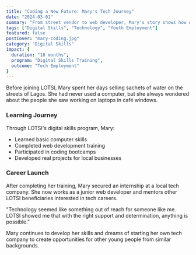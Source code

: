 ```yaml
---
title: "Coding a New Future: Mary's Tech Journey"
date: "2024-03-01"
summary: "From street vendor to web developer, Mary's story shows how digital skills can transform lives."
tags: ["Digital Skills", "Technology", "Youth Employment"]
featured: false
postCover: "mary-coding.jpg"
category: "Digital Skills"
impact: {
  duration: "18 months",
  program: "Digital Skills Training",
  outcome: "Tech Employment"
}
---
```


<CustomImage src='mary-coding.jpg' alt='Mary at her coding workstation' contentType="success-stories" />

Before joining LOTSI, Mary spent her days selling sachets of water on the streets of Lagos. She had never used a computer, but she always wondered about the people she saw working on laptops in café windows.

### Learning Journey

Through LOTSI's digital skills program, Mary:
- Learned basic computer skills
- Completed web development training
- Participated in coding bootcamps
- Developed real projects for local businesses

### Career Launch

After completing her training, Mary secured an internship at a local tech company. She now works as a junior web developer and mentors other LOTSI beneficiaries interested in tech careers.

<Quote>
"Technology seemed like something out of reach for someone like me. LOTSI showed me that with the right support and determination, anything is possible."
</Quote>

Mary continues to develop her skills and dreams of starting her own tech company to create opportunities for other young people from similar backgrounds.